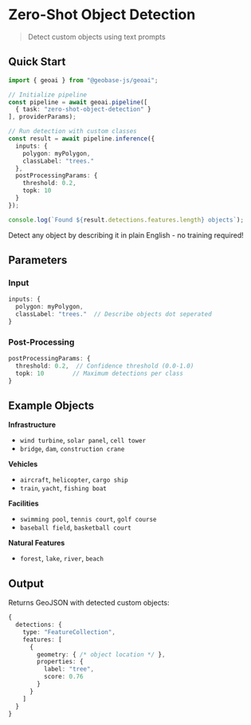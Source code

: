 
# Zero-Shot Object Detection
> Detect custom objects using text prompts

<VideoEmbed 
  src="https://geobase-docs.s3.amazonaws.com/geobase-ai-assets/zero-shot-object-detection.mp4"
  title="Zero-Shot Object Detection Demo"
/>

## Quick Start

```typescript
import { geoai } from "@geobase-js/geoai";

// Initialize pipeline
const pipeline = await geoai.pipeline([
  { task: "zero-shot-object-detection" }
], providerParams);

// Run detection with custom classes
const result = await pipeline.inference({
  inputs: { 
    polygon: myPolygon,
    classLabel: "trees."
  },
  postProcessingParams: { 
    threshold: 0.2,
    topk: 10
  }
});

console.log(`Found ${result.detections.features.length} objects`);
```

<Callout type="info" emoji="🎯">
  Detect any object by describing it in plain English - no training required!
</Callout>

## Parameters

### Input
```typescript
inputs: {
  polygon: myPolygon,
  classLabel: "trees."  // Describe objects dot seperated
}
```

### Post-Processing
```typescript
postProcessingParams: {
  threshold: 0.2,  // Confidence threshold (0.0-1.0)
  topk: 10        // Maximum detections per class
}
```

## Example Objects

**Infrastructure**
- `wind turbine`, `solar panel`, `cell tower`
- `bridge`, `dam`, `construction crane`

**Vehicles**
- `aircraft`, `helicopter`, `cargo ship`
- `train`, `yacht`, `fishing boat`

**Facilities**
- `swimming pool`, `tennis court`, `golf course`
- `baseball field`, `basketball court`

**Natural Features**
- `forest`, `lake`, `river`, `beach`

## Output

Returns GeoJSON with detected custom objects:

```typescript
{
  detections: {
    type: "FeatureCollection",
    features: [
      {
        geometry: { /* object location */ },
        properties: {
          label: "tree",
          score: 0.76
        }
      }
    ]
  }
}
```